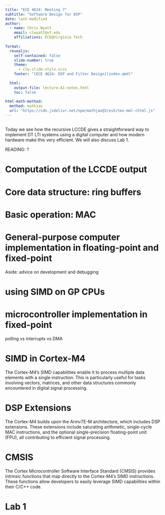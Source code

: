 ```yaml
---
title: "ECE 4624: Meeting 7"
subtitle: "Software Design for DSP"
date: last-modified
author:
  - name: Chris Wyatt
    email: clwyatt@vt.edu
    affiliations: ECE@Virginia Tech
    
format: 
  revealjs:
    self-contained: false
    slide-number: true
    theme: 
      - clw-slide-style.scss
    footer: "[ECE 4624: DSP and Filter Design](index.qmd)"
    
  html:
    output-file: lecture-A1-notes.html
    toc: false
    
html-math-method:
  method: mathjax
  url: "https://cdn.jsdelivr.net/npm/mathjax@3/es5/tex-mml-chtml.js"
---
```


##

Today we see how the recursive LCCDE gives a straightforward way to implement DT LTI systems using a digital computer and how modern hardware make this very efficient. We will also discuss Lab 1.
   
READING: ?

# Computation of the LCCDE output

# Core data structure: ring buffers

# Basic operation: MAC

# General-purpose computer implementation in floating-point and fixed-point

Aside: advice on development and debugging

# using SIMD on GP CPUs

# microcontroller implementation in fixed-point

polling vs interrupts vs DMA

# SIMD in Cortex-M4

The Cortex-M4's SIMD capabilities enable it to process multiple data elements with a single instruction. This is particularly useful for tasks involving vectors, matrices, and other data structures commonly encountered in digital signal processing. 

# DSP Extensions

The Cortex-M4 builds upon the Armv7E-M architecture, which includes DSP extensions. These extensions include saturating arithmetic, single-cycle MAC instructions, and the optional single-precision floating-point unit (FPU), all contributing to efficient signal processing. 

# CMSIS

The Cortex Microcontroller Software Interface Standard (CMSIS) provides intrinsic functions that map directly to the Cortex-M4's SIMD instructions. These functions allow developers to easily leverage SIMD capabilities within their C/C++ code. 

# Lab 1

